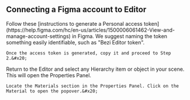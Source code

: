 ## Connecting a Figma account to Editor

<Steps>
  <Step title="Generate the Figma token">
    Follow these [instructions to generate a Personal access token](https://help.figma.com/hc/en-us/articles/1500006061462-View-and-manage-account-settings) in Figma. We suggest naming the token something easily identifiable, such as "Bezi Editor token".&#x20;



    Once the access token is generated, copy it and proceed to Step 2.&#x20;


  </Step>

  <Step title="Set-up the Figma token in the Editor">
    Return to the Editor and select any Hierarchy item or object in your scene. This will open the Properties Panel.&#x20;



    Locate the Materials section in the Properties Panel. Click on the Material to open the popover.&#x20;




  </Step>
</Steps>

##
